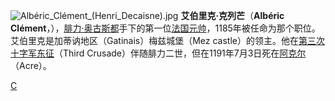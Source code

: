 [[File:Albéric_Clément_(Henri_Decaisne).jpg|thumb]]
'''艾伯里克·克列芒'''（'''Albéric Clément'''，{{bd|约1165年||1191年||Clement}}），[[腓力二世_(法兰西)|腓力·奥古斯都]]手下的第一位[[法国元帅|法国元帅]]，1185年被任命为那个职位。艾伯里克是加蒂讷地区（Gatinais）梅兹城堡（Mez castle）的领主。他在[[第三次十字军东征|第三次十字军东征]]（Third Crusade）伴随腓力二世，但在1191年7月3日死在[[阿克尔|阿克尔]]（Acre）。

[[Category:法国元帅|C]]